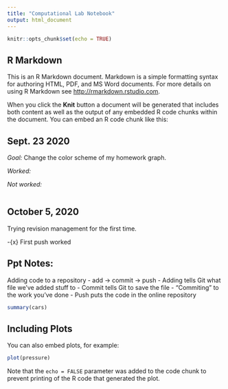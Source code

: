 ```yaml
---
title: "Computational Lab Notebook"
output: html_document
---
```


```r
knitr::opts_chunk$set(echo = TRUE)
```

## R Markdown

This is an R Markdown document. Markdown is a simple formatting syntax for authoring HTML, PDF, and MS Word documents. For more details on using R Markdown see <http://rmarkdown.rstudio.com>.

When you click the **Knit** button a document will be generated that includes both content as well as the output of any embedded R code chunks within the document. You can embed an R code chunk like this:

## Sept. 23 2020

*Goal:* Change the color scheme of my homework graph. 

*Worked:* 

*Not worked:*
```r


```




## October 5, 2020

Trying revision management for the first time. 

-{x} First push worked

## Ppt Notes:
Adding code to a repository 
  - add -> commit -> push
    - Adding tells Git what file we've added stuff to 
    - Commit tells Git to save the file
      - "Commiting" to the work you've done
    - Push puts the code in the online repository 
  



```r
summary(cars)
```

## Including Plots

You can also embed plots, for example:

```r
plot(pressure)
```

Note that the `echo = FALSE` parameter was added to the code chunk to prevent printing of the R code that generated the plot.
